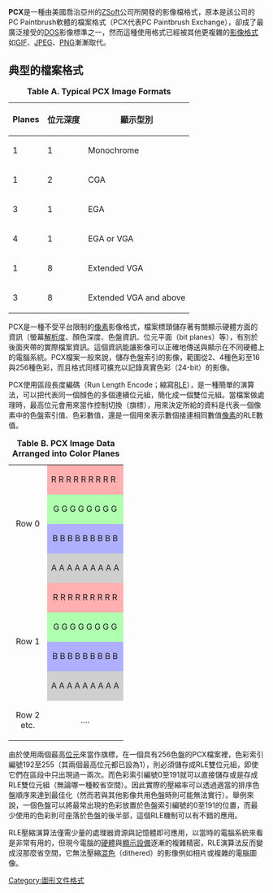 {{Unreferenced |time=2010-04-04T04:32:35+00:00 }}
{{noteTA|G1=IT}}
'''PCX'''是一種由美國喬治亞州的[[ZSoft|ZSoft]]公司所開發的影像檔格式，原本是該公司的PC Paintbrush軟體的檔案格式（PCX代表PC Paintbrush Exchange），卻成了最廣泛接受的[[DOS|DOS]]影像標準之一，然而這種使用格式已經被其他更複雜的[[影像格式|影像格式]]如[[GIF|GIF]]、[[JPEG|JPEG]]、[[PNG|PNG]]漸漸取代。

== 典型的檔案格式 ==
{| class="wikitable" style="margin: 1em auto 1em auto" align="right"
|+ '''Table A. Typical PCX Image Formats'''
! Planes || 位元深度 || 顯示型別
|-
| 1  || 1 || Monochrome
|-
| 1  || 2 || CGA
|-
| 3  || 1 || EGA
|-
| 4  || 1 || EGA or VGA
|-
| 1  || 8 || Extended VGA
|-
| 3  || 8 || Extended VGA and above
|}
PCX是一種不受平台限制的[[像素|像素]]影像格式，檔案標頭儲存著有關顯示硬體方面的資訊（螢幕[[解析度|解析度]]、顏色深度、色盤資訊、位元平面（bit planes）等），有別於後面夾帶的實際檔案資訊。這個資訊能讓影像可以正確地傳送與顯示在不同硬體上的電腦系統。PCX檔案一般來說，儲存色盤索引的影像，範圍從2、4種色彩至16與256種色彩，而且格式同樣可擴充以記錄真實色彩（24-bit）的影像。

PCX使用區段長度編碼（Run Length Encode；縮寫[[RLE|RLE]]），是一種簡單的演算法，可以把代表同一個顏色的多個連續位元組，簡化成一個雙位元組。當檔案做處理時，最高位元會用來當作控制切換（旗標），用來決定所給的資料是代表一個像素中的色盤索引值、色彩數值，還是一個用來表示數個接連相同數值[[像素|像素]]的RLE數值。
{| class="wikitable" align="right" cells="center" style="margin: 1em auto 1em auto"
|+ '''Table B. PCX Image Data Arranged into Color Planes'''
|-
|align="center" width="60" rowspan="4"| Row 0
|style="background:#ffafaf"| R R R R R R R R R
|-
|align="center" style="background:#afffaf"| G G G G G G G G
|-
|align="center" style="background:#afafff"| B B B B B B B B B
|-
|align="center" style="background:#cfcfcf"| A A A A A A A A A
|-
|align="center" rowspan="4"| Row 1
|align="center" style="background:#ffafaf"| R R R R R R R R R
|-
|align="center" style="background:#afffaf"| G G G G G G G G
|-
|align="center" style="background:#afafff"| B B B B B B B B B
|-
|align="center" style="background:#cfcfcf"| A A A A A A A A A
|-
|align="center" style="height:64px"| Row 2 etc.||align="center"| ....
|}
由於使用兩個最高[[位元|位元]]來當作旗標，在一個具有256色盤的PCX檔案裡，色彩索引編號192至255（其兩個最高位元都已設為1），則必須儲存成RLE雙位元組，即使它們在區段中只出現過一兩次。而色彩索引編號0至191就可以直接儲存或是存成RLE雙位元組（無論哪一種較省空間）。因此實際的壓縮率可以透過適當的排序色盤順序來達到最佳化（然而若與其他影像共用色盤時則可能無法實行）。舉例來說，一個色盤可以將最常出現的色彩放置於色盤索引編號的0至191的位置，而最少使用的色彩則可座落於色盤的後半部，這個RLE機制可以有不錯的應用。

RLE壓縮演算法僅需少量的處理器資源與記憶體即可應用，以當時的電腦系統來看是非常有用的，但現今電腦的[[硬體|硬體]]與[[顯示設備|顯示設備]]逐漸的複雜精密，RLE演算法反而變成沒那麼省空間，它無法壓縮[[混色|混色]]（dithered）的影像例如相片或複雜的電腦圖像。

{{多媒體壓縮格式}}

[[Category:圖形文件格式|Category:圖形文件格式]]